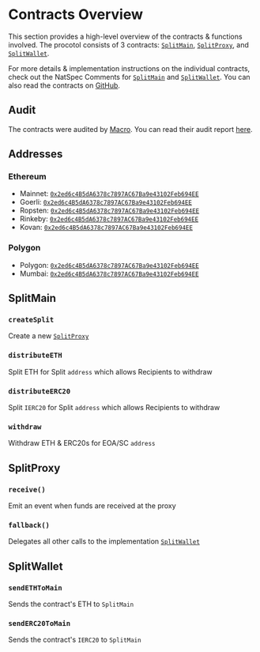# Contracts Overview

This section provides a high-level overview of the contracts & functions
involved. The procotol consists of 3 contracts: [`SplitMain`](#splitmain),
[`SplitProxy`](#splitproxy), and [`SplitWallet`](#splitwallet).

For more details & implementation instructions on the individual contracts,
check out the NatSpec Comments for [`SplitMain`](/smartcontracts/SplitMain) and
[`SplitWallet`](/smartcontracts/SplitWallet). You can also read the contracts on
[GitHub](https://github.com/0xSplits/splits-contracts).

## Audit

The contracts were audited by [Macro](https://0xmacro.com/audits). You can read
their audit report
[here](https://github.com/0xSplits/splits-contracts/blob/main/audit/0xSplits_A-1.pdf).

## Addresses

### Ethereum

- Mainnet:
  [`0x2ed6c4B5dA6378c7897AC67Ba9e43102Feb694EE`](https://etherscan.io/address/0x2ed6c4B5dA6378c7897AC67Ba9e43102Feb694EE)
- Goerli:
  [`0x2ed6c4B5dA6378c7897AC67Ba9e43102Feb694EE`](https://goerli.etherscan.io/address/0x2ed6c4B5dA6378c7897AC67Ba9e43102Feb694EE)
- Ropsten:
  [`0x2ed6c4B5dA6378c7897AC67Ba9e43102Feb694EE`](https://ropsten.etherscan.io/address/0x2ed6c4B5dA6378c7897AC67Ba9e43102Feb694EE)
- Rinkeby:
  [`0x2ed6c4B5dA6378c7897AC67Ba9e43102Feb694EE`](https://rinkeby.etherscan.io/address/0x2ed6c4B5dA6378c7897AC67Ba9e43102Feb694EE)
- Kovan:
  [`0x2ed6c4B5dA6378c7897AC67Ba9e43102Feb694EE`](https://kovan.etherscan.io/address/0x2ed6c4B5dA6378c7897AC67Ba9e43102Feb694EE)

### Polygon

- Polygon:
  [`0x2ed6c4B5dA6378c7897AC67Ba9e43102Feb694EE`](https://polygonscan.com/address/0x2ed6c4B5dA6378c7897AC67Ba9e43102Feb694EE#code)
- Mumbai:
  [`0x2ed6c4B5dA6378c7897AC67Ba9e43102Feb694EE`](https://mumbai.polygonscan.com/address/0x2ed6c4B5dA6378c7897AC67Ba9e43102Feb694EE#code)

## SplitMain

### `createSplit`

Create a new [`SplitProxy`](#splitproxy)

### `distributeETH`

Split ETH for Split `address` which allows Recipients to withdraw

### `distributeERC20`

Split `IERC20` for Split `address` which allows Recipients to withdraw

### `withdraw`

Withdraw ETH & ERC20s for EOA/SC `address`

## SplitProxy

### `receive()`

Emit an event when funds are received at the proxy

### `fallback()`

Delegates all other calls to the implementation [`SplitWallet`](#splitwallet)

## SplitWallet

### `sendETHToMain`

Sends the contract's ETH to `SplitMain`

### `sendERC20ToMain`

Sends the contract's `IERC20` to `SplitMain`
